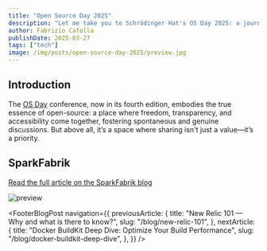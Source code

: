 ```yaml
---
title: "Open Source Day 2025"
description: "Let me take you to Schrödinger Hat's OS Day 2025: a journey into the heart of open source!"
author: Fabrizio Cafolla
publishDate: 2025-03-27
tags: ["tech"]
image: /img/posts/open-source-day-2025/preview.jpg
---
```



## Introduction

The [OS Day](https://osday.dev/) conference, now in its fourth edition, embodies the true essence of open-source: a place where freedom, transparency, and accessibility come together, fostering spontaneous and genuine discussions. But above all, it’s a space where sharing isn't just a value—it’s a priority.

## SparkFabrik

[Read the full article on the SparkFabrik blog](https://tech.sparkfabrik.com/en/blog/open-source-sday-2025/)

![preview](/img/posts/open-source-day-2025/preview.jpg)

<FooterBlogPost
  navigation={{
    previousArticle: {
      title: "New Relic 101 — Why and what is there to know?",
      slug: "/blog/new-relic-101",
    },
    nextArticle: {
      title: "Docker BuildKit Deep Dive: Optimize Your Build Performance",
      slug: "/blog/docker-buildkit-deep-dive",
    },
  }}
/>
